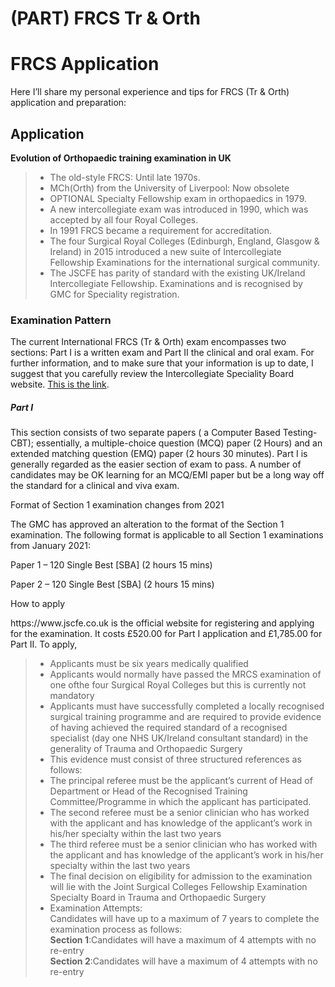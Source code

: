 # (PART) FRCS Tr & Orth 
# FRCS Application

Here I'll share my personal experience and tips for FRCS (Tr & Orth) application and preparation:

## Application

**Evolution of Orthopaedic training examination in UK**

>+ The old-style FRCS: Until late 1970s.
>+ MCh(Orth) from the University of Liverpool: Now obsolete
>+ OPTIONAL Specialty Fellowship exam in orthopaedics in 1979.
>+ A new intercollegiate exam was introduced in 1990, which was accepted by all four Royal Colleges.
>+ In 1991 FRCS became a requirement for accreditation.
>+ The four Surgical Royal Colleges (Edinburgh, England, Glasgow & Ireland) in 2015 introduced a new suite of Intercollegiate Fellowship Examinations for the international surgical community.
>+ The JSCFE has parity of standard with the existing UK/Ireland Intercollegiate Fellowship. Examinations and is recognised by GMC for Speciality registration.   

### Examination Pattern

The current International FRCS (Tr & Orth) exam encompasses two sections: Part I is a written exam and Part II the clinical and oral exam. For further information, and to make sure that your information is up to date, I suggest that you carefully review the Intercollegiate Speciality Board website. 
[This is the link](https://www.jscfe.co.uk/Content/content.aspx).

##### Part I

This section consists of two separate papers ( a Computer Based Testing-CBT); essentially, a multiple-choice question (MCQ) paper (2 Hours) and an extended matching question (EMQ) paper (2 hours 30 minutes). Part I is generally regarded as the easier section of exam to pass. A number of candidates may be OK learning for an MCQ/EMI paper but be a long way off the standard for a clinical and viva exam.  

Format of Section 1 examination changes from 2021  

The GMC has approved an alteration to the format of the Section 1 examination. The following format is applicable to all Section 1 examinations from January 2021:  

Paper 1 – 120 Single Best [SBA] (2 hours 15 mins)  

Paper 2 – 120 Single Best [SBA] (2 hours 15 mins)  

How to apply  

https://www.jscfe.co.uk is the official website for registering and applying for the examination. It costs £520.00 for Part I application and £1,785.00 for Part II. To apply,  

>+ Applicants must be six years medically qualified
>+ Applicants would normally have passed the MRCS examination of one ofthe four Surgical Royal Colleges but this is currently not mandatory
>+ Applicants must have successfully completed a locally recognised surgical training programme and are required to provide evidence of having achieved the required standard of a recognised specialist (day one NHS UK/Ireland consultant standard) in the generality of Trauma and Orthopaedic Surgery
>+ This evidence must consist of three structured references as follows:
>+ The principal referee must be the applicant’s current of Head of Department or Head of the Recognised Training Committee/Programme in which the applicant has participated.
>+ The second referee must be a senior clinician who has worked with the applicant and has knowledge of the applicant’s work in his/her specialty within the last two years
>+ The third referee must be a senior clinician who has worked with the applicant and has knowledge of the applicant’s work in his/her specialty within the last two years
>+ The final decision on eligibility for admission to the examination will lie with the Joint Surgical Colleges Fellowship Examination Specialty Board in Trauma and Orthopaedic Surgery
>+ Examination Attempts:  
Candidates will have up to a maximum of 7 years to complete the examination process as follows:  
**Section 1**:Candidates will have a maximum of 4 attempts with no re-entry   
**Section 2**:Candidates will have a maximum of 4 attempts with no re-entry  
